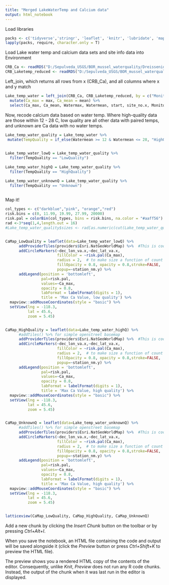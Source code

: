 ```yaml
---
title: "Merged LakeWaterTemp and Calcium data"
output: html_notebook
---
```

Load libraries
```r

packs <- c('tidyverse','stringr', 'leaflet', 'knitr', 'lubridate', 'mapview')
lapply(packs, require, character.only = T)
```



Load Lake water temp and calcium data sets and site info data into Environment
```r
CRB_Ca <- readRDS("D:/Sepulveda_USGS/BOR_mussel_waterquality/DreissenidWaterQuality/Data/processed/CRB_Ca.rds")
CRB_Laketemp_reduced <- readRDS("D:/Sepulveda_USGS/BOR_mussel_waterquality/DreissenidWaterQuality/Data/processed/CRB_Laketemp_reduced.rds")
```

Left_join, which returns all rows from x (CRB_Ca), and all columns where x and y match
```r

Lake_temp_water = left_join(CRB_Ca, CRB_Laketemp_reduced, by = c("MonitoringLocationIdentifier", "start"="Waterstart")) %>% 
  mutate(Ca_max = max, Ca_mean = mean) %>% 
  select(Ca_max, Ca_mean, Watermax, Watermean, start, site_no.x, MonitoringLocationIdentifier, dec_lat_va.x, dec_lon_va.x, station_nm.y)


```


Now, recode calcium data based on water temp.  Where high-quality data are those within 12 - 28 C, low quality are all other data with paired temps, and unknown are Ca data with no water temps. 

```r
Lake_temp_water_quality = Lake_temp_water %>%
 mutate(TempQuality = if_else(Watermean >= 12 & Watermean <= 28, "HighQuality", "LowQuality", missing = "Unknown"))
  

Lake_temp_water_lowQ = Lake_temp_water_quality %>% 
  filter(TempQuality == "LowQuality")

Lake_temp_water_highQ = Lake_temp_water_quality %>% 
  filter(TempQuality == "HighQuality")

Lake_temp_water_unknownQ = Lake_temp_water_quality %>% 
  filter(TempQuality == "Unknown")
  
```


Map it!
```r

col_types <- c("darkblue","pink", "orange","red")  
risk.bins = c(0, 11.99, 19.99, 27.99, 20000)
risk.pal = colorBin(col_types, bins = risk.bins, na.color = "#aaff56")
rad <-3*seq(1,4,length.out = 16)
#Lake_temp_water_quality$sizes <- rad[as.numeric(cut(Lake_temp_water_quality$count, breaks=16))]


CaMap_LowQuality = leaflet(data=Lake_temp_water_lowQ) %>% 
      addProviderTiles(providers$Esri.NatGeoWorldMap) %>%  #This is cool... https://rstudio.github.io/leaflet/basemaps.html
      addCircleMarkers(~dec_lon_va.x,~dec_lat_va.x,
                       fillColor = ~risk.pal(Ca_max),
                       radius = 2,  # to make size a function of count replace with ~sizes
                       fillOpacity = 0.8, opacity = 0.8,stroke=FALSE,
                       popup=~station_nm.y) %>%
      addLegend(position = 'bottomleft',
                pal=risk.pal,
                values=~Ca_max,
                opacity = 0.8,
                labFormat = labelFormat(digits = 1), 
                title = 'Max Ca Value, low quality') %>% 
  mapview::addMouseCoordinates(style = "basic") %>% 
  setView(lng = -118.3,
          lat = 45.6,
          zoom = 5.45)


CaMap_HighQuality = leaflet(data=Lake_temp_water_highQ) %>% 
      #addTiles() %>% for simple openstreet basemap
      addProviderTiles(providers$Esri.NatGeoWorldMap) %>%  #This is cool... https://rstudio.github.io/leaflet/basemaps.html
      addCircleMarkers(~dec_lon_va.x,~dec_lat_va.x,
                       fillColor = ~risk.pal(Ca_max),
                       radius = 2,  # to make size a function of count replace with ~sizes
                       fillOpacity = 0.8, opacity = 0.8,stroke=FALSE,
                       popup=~station_nm.y) %>%
      addLegend(position = 'bottomleft',
                pal=risk.pal,
                values=~Ca_max,
                opacity = 0.8,
                labFormat = labelFormat(digits = 1), 
                title = 'Max Ca Value, high quality') %>% 
  mapview::addMouseCoordinates(style = "basic") %>% 
  setView(lng = -118.3,
          lat = 45.6,
          zoom = 5.45)


CaMap_UnknownQ = leaflet(data=Lake_temp_water_unknownQ) %>% 
      #addTiles() %>% for simple openstreet basemap
      addProviderTiles(providers$Esri.NatGeoWorldMap) %>%  #This is cool... https://rstudio.github.io/leaflet/basemaps.html
      addCircleMarkers(~dec_lon_va.x,~dec_lat_va.x,
                       fillColor = ~risk.pal(Ca_max),
                       radius = 2,  # to make size a function of count replace with ~sizes
                       fillOpacity = 0.8, opacity = 0.8,stroke=FALSE,
                       popup=~station_nm.y) %>%
      addLegend(position = 'bottomleft',
                pal=risk.pal,
                values=~Ca_max,
                opacity = 0.8,
                labFormat = labelFormat(digits = 1), 
                title = 'Max Ca Value, high quality') %>% 
  mapview::addMouseCoordinates(style = "basic") %>% 
  setView(lng = -118.3,
          lat = 45.6,
          zoom = 5.45)


latticeview(CaMap_LowQuality, CaMap_HighQuality, CaMap_UnknownQ)

```







Add a new chunk by clicking the *Insert Chunk* button on the toolbar or by pressing *Ctrl+Alt+I*.

When you save the notebook, an HTML file containing the code and output will be saved alongside it (click the *Preview* button or press *Ctrl+Shift+K* to preview the HTML file).

The preview shows you a rendered HTML copy of the contents of the editor. Consequently, unlike *Knit*, *Preview* does not run any R code chunks. Instead, the output of the chunk when it was last run in the editor is displayed.
